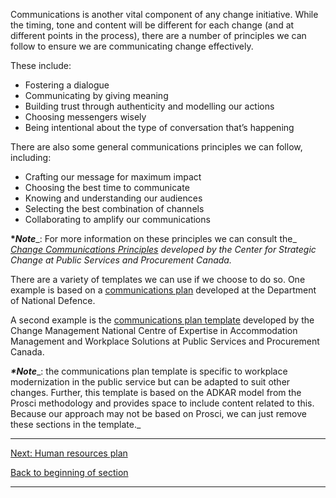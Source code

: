 Communications is another vital component of any change initiative. While the timing, tone and content will be different for each change (and at different points in the process), there are a number of principles we can follow to ensure we are communicating change effectively.

These include:

* Fostering a dialogue
* Communicating by giving meaning
* Building trust through authenticity and modelling our actions
* Choosing messengers wisely
* Being intentional about the type of conversation that’s happening

There are also some general communications principles we can follow, including:

* Crafting our message for maximum impact
* Choosing the best time to communicate
* Knowing and understanding our audiences
* Selecting the best combination of channels
* Collaborating to amplify our communications

'''*''Note'''''_: For more information on these principles we can consult the_ [https://articles.alpha.canada.ca/uploads/sites/46/2023/03/Change_communications_principles.pdf ''Change Communications Principles''] ''developed by the Center for Strategic Change at Public Services and Procurement Canada.''

There are a variety of templates we can use if we choose to do so. One example is based on a [https://articles.alpha.canada.ca/uploads/sites/46/2022/11/Communications-plan-template.doc communications plan] developed at the Department of National Defence.

A second example is the [https://wiki.gccollab.ca/images/c/c7/002_WCM_Communication_Plan_Template.docx communications plan template] developed by the Change Management National Centre of Expertise in Accommodation Management and Workplace Solutions at Public Services and Procurement Canada.

'''''*Note'''''_: the communications plan template is specific to workplace modernization in the public service but can be adapted to suit other changes. Further, this template is based on the ADKAR model from the Prosci methodology and provides space to include content related to this. Because our approach may not be based on Prosci, we can just remove these sections in the template._


-----

[https://articles.alpha.canada.ca/framework-for-leading-change/human-resources-plan/ Next: Human resources plan]

[https://articles.alpha.canada.ca/framework-for-leading-change/developing-our-plans/ Back to beginning of section]


-----
